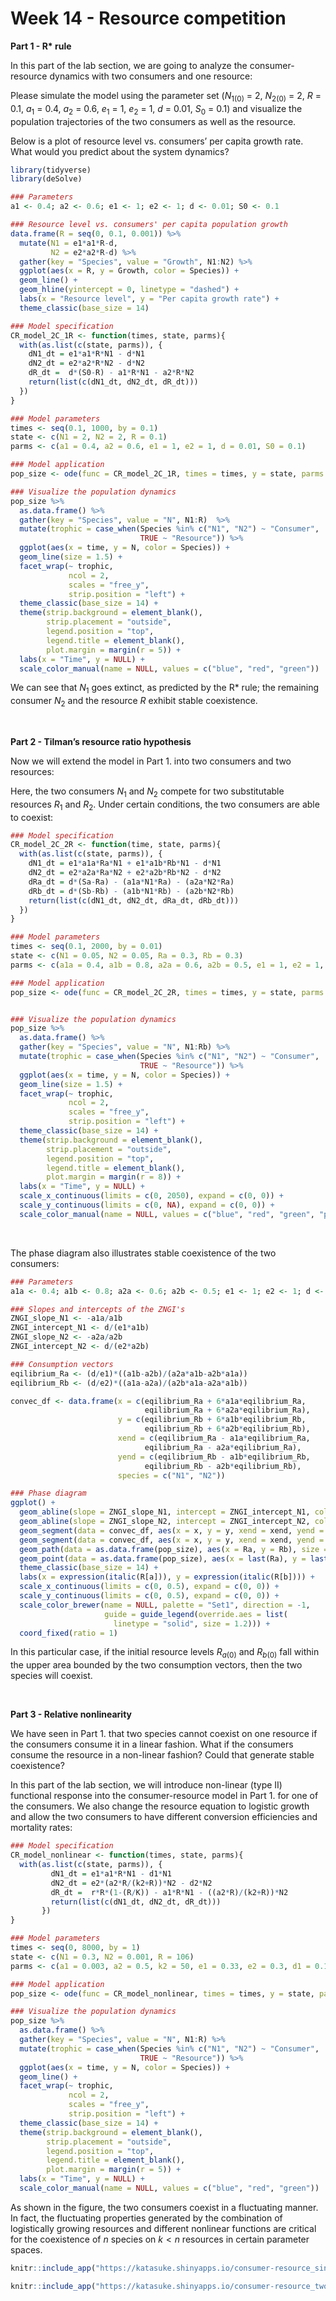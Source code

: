 
# Week 14 - Resource competition {-} 

**Part 1 - R* rule**

In this part of the lab section, we are going to analyze the consumer-resource dynamics with two consumers and one resource:
\begin{align*}
\frac {dN_{1}}{dt} &= e_{1}a_{1}RN_{1}-dN_{1}\\
\frac {dN_{2}}{dt} &= e_{2}a_{2}RN_{2}-dN_{2}\\
\frac {dR}{dt} &= d(S_{0}-R)-a_{1}RN_{1}-a_{2}RN_{2}\\
\end{align*}

Please simulate the model using the parameter set ($N_{1(0)}$ = 2, $N_{2(0)}$ = 2, $R$ = 0.1, $a_1$ = 0.4, $a_2$ = 0.6, $e_1$ = 1, $e_2$ = 1, $d$ = 0.01, $S_0$ = 0.1) and visualize the population trajectories of the two consumers as well as the resource. 

Below is a plot of resource level vs. consumers' per capita growth rate. What would you predict about the system dynamics? 

```r
library(tidyverse)
library(deSolve)

### Parameters
a1 <- 0.4; a2 <- 0.6; e1 <- 1; e2 <- 1; d <- 0.01; S0 <- 0.1

### Resource level vs. consumers' per capita population growth
data.frame(R = seq(0, 0.1, 0.001)) %>%
  mutate(N1 = e1*a1*R-d,
         N2 = e2*a2*R-d) %>%
  gather(key = "Species", value = "Growth", N1:N2) %>%
  ggplot(aes(x = R, y = Growth, color = Species)) +
  geom_line() + 
  geom_hline(yintercept = 0, linetype = "dashed") + 
  labs(x = "Resource level", y = "Per capita growth rate") +
  theme_classic(base_size = 14)

```

```r
### Model specification
CR_model_2C_1R <- function(times, state, parms){
  with(as.list(c(state, parms)), {
    dN1_dt = e1*a1*R*N1 - d*N1
    dN2_dt = e2*a2*R*N2 - d*N2
    dR_dt =  d*(S0-R) - a1*R*N1 - a2*R*N2
    return(list(c(dN1_dt, dN2_dt, dR_dt)))
  })
}

### Model parameters
times <- seq(0.1, 1000, by = 0.1)  
state <- c(N1 = 2, N2 = 2, R = 0.1)  
parms <- c(a1 = 0.4, a2 = 0.6, e1 = 1, e2 = 1, d = 0.01, S0 = 0.1)

### Model application
pop_size <- ode(func = CR_model_2C_1R, times = times, y = state, parms = parms)

### Visualize the population dynamics
pop_size %>%
  as.data.frame() %>%
  gather(key = "Species", value = "N", N1:R)  %>%
  mutate(trophic = case_when(Species %in% c("N1", "N2") ~ "Consumer",
                             TRUE ~ "Resource")) %>%
  ggplot(aes(x = time, y = N, color = Species)) + 
  geom_line(size = 1.5) +
  facet_wrap(~ trophic, 
             ncol = 2, 
             scales = "free_y",
             strip.position = "left") +
  theme_classic(base_size = 14) +
  theme(strip.background = element_blank(),
        strip.placement = "outside",
        legend.position = "top",
        legend.title = element_blank(),
        plot.margin = margin(r = 5)) + 
  labs(x = "Time", y = NULL) + 
  scale_color_manual(name = NULL, values = c("blue", "red", "green"))

```

We can see that $N_1$ goes extinct, as predicted by the R* rule; the remaining consumer $N_2$ and the resource $R$ exhibit stable coexistence.

<br>

**Part 2 - Tilman’s resource ratio hypothesis**

Now we will extend the model in Part 1. into two consumers and two resources:
\begin{align*}
\frac {dN_{1}}{dt} &= e_{1}a_{1a}R_{a}N_{1}+e_{1}a_{1b}R_{b}N_{1}-dN_{1}\\
\frac {dN_{2}}{dt} &= e_{2}a_{2a}R_{a}N_{2}+e_{2}a_{2b}R_{b}N_{2}-dN_{2}\\
\frac {dR_{a}}{dt} &= d(S_{a}-R_{a})-a_{1a}R_{a}N_{1}-a_{2a}R_{a}N_{2}\\
\frac {dR_{b}}{dt} &= d(S_{b}-R_{b})-a_{1b}R_{b}N_{1}-a_{2b}R_{b}N_{2}\\
\end{align*}

Here, the two consumers $N_1$ and $N_2$ compete for two substitutable resources $R_1$ and $R_2$. Under certain conditions, the two consumers are able to coexist:

```r
### Model specification
CR_model_2C_2R <- function(time, state, parms){
  with(as.list(c(state, parms)), {
    dN1_dt = e1*a1a*Ra*N1 + e1*a1b*Rb*N1 - d*N1
    dN2_dt = e2*a2a*Ra*N2 + e2*a2b*Rb*N2 - d*N2
    dRa_dt = d*(Sa-Ra) - (a1a*N1*Ra) - (a2a*N2*Ra) 
    dRb_dt = d*(Sb-Rb) - (a1b*N1*Rb) - (a2b*N2*Rb)
    return(list(c(dN1_dt, dN2_dt, dRa_dt, dRb_dt)))
  })
}

### Model parameters
times <- seq(0.1, 2000, by = 0.01)
state <- c(N1 = 0.05, N2 = 0.05, Ra = 0.3, Rb = 0.3)
parms <- c(a1a = 0.4, a1b = 0.8, a2a = 0.6, a2b = 0.5, e1 = 1, e2 = 1, d = 0.1, Sa = 0.3, Sb = 0.3)  

### Model application
pop_size <- ode(func = CR_model_2C_2R, times = times, y = state, parms = parms)


### Visualize the population dynamics
pop_size %>%
  as.data.frame() %>%
  gather(key = "Species", value = "N", N1:Rb) %>%
  mutate(trophic = case_when(Species %in% c("N1", "N2") ~ "Consumer",
                             TRUE ~ "Resource")) %>%
  ggplot(aes(x = time, y = N, color = Species)) + 
  geom_line(size = 1.5) +
  facet_wrap(~ trophic, 
             ncol = 2, 
             scales = "free_y",
             strip.position = "left") +
  theme_classic(base_size = 14) +
  theme(strip.background = element_blank(),
        strip.placement = "outside",
        legend.position = "top",
        legend.title = element_blank(),
        plot.margin = margin(r = 8)) + 
  labs(x = "Time", y = NULL) +
  scale_x_continuous(limits = c(0, 2050), expand = c(0, 0)) +
  scale_y_continuous(limits = c(0, NA), expand = c(0, 0)) +
  scale_color_manual(name = NULL, values = c("blue", "red", "green", "purple"))
```
<br>

The phase diagram also illustrates stable coexistence of the two consumers: 
```r
### Parameters
a1a <- 0.4; a1b <- 0.8; a2a <- 0.6; a2b <- 0.5; e1 <- 1; e2 <- 1; d <- 0.1

### Slopes and intercepts of the ZNGI's
ZNGI_slope_N1 <- -a1a/a1b
ZNGI_intercept_N1 <- d/(e1*a1b)  
ZNGI_slope_N2 <- -a2a/a2b
ZNGI_intercept_N2 <- d/(e2*a2b)

### Consumption vectors
eqilibrium_Ra <- (d/e1)*((a1b-a2b)/(a2a*a1b-a2b*a1a))
eqilibrium_Rb <- (d/e2)*((a1a-a2a)/(a2b*a1a-a2a*a1b))

convec_df <- data.frame(x = c(eqilibrium_Ra + 6*a1a*eqilibrium_Ra, 
                              eqilibrium_Ra + 6*a2a*eqilibrium_Ra),
                        y = c(eqilibrium_Rb + 6*a1b*eqilibrium_Rb, 
                              eqilibrium_Rb + 6*a2b*eqilibrium_Rb),
                        xend = c(eqilibrium_Ra - a1a*eqilibrium_Ra, 
                              eqilibrium_Ra - a2a*eqilibrium_Ra),
                        yend = c(eqilibrium_Rb - a1b*eqilibrium_Rb, 
                              eqilibrium_Rb - a2b*eqilibrium_Rb),
                        species = c("N1", "N2"))

### Phase diagram
ggplot() + 
  geom_abline(slope = ZNGI_slope_N1, intercept = ZNGI_intercept_N1, color = "#377EB8", size = 1.2) + 
  geom_abline(slope = ZNGI_slope_N2, intercept = ZNGI_intercept_N2, color = "#E41A1C", size = 1.2) + 
  geom_segment(data = convec_df, aes(x = x, y = y, xend = xend, yend = yend, color = species), linetype = "blank") + 
  geom_segment(data = convec_df, aes(x = x, y = y, xend = xend, yend = yend, color = species), size = 0.5, linetype = "dashed", arrow = arrow(type = "closed", length = unit(0.1, "inches")), show.legend = F) +
  geom_path(data = as.data.frame(pop_size), aes(x = Ra, y = Rb), size = 1.2) +
  geom_point(data = as.data.frame(pop_size), aes(x = last(Ra), y = last(Rb)), size = 2.5) +
  theme_classic(base_size = 14) +
  labs(x = expression(italic(R[a])), y = expression(italic(R[b]))) +
  scale_x_continuous(limits = c(0, 0.5), expand = c(0, 0)) +
  scale_y_continuous(limits = c(0, 0.5), expand = c(0, 0)) +
  scale_color_brewer(name = NULL, palette = "Set1", direction = -1,
                     guide = guide_legend(override.aes = list(
                       linetype = "solid", size = 1.2))) +
  coord_fixed(ratio = 1)

```

In this particular case, if the initial resource levels $R_{a(0)}$ and $R_{b(0)}$ fall within the upper area bounded by the two consumption vectors, then the two species will coexist.

<br>

**Part 3 - Relative nonlinearity**

We have seen in Part 1. that two species cannot coexist on one resource if the consumers consume it in a linear fashion. What if the consumers consume the resource in a non-linear fashion? Could that generate stable coexistence?

In this part of the lab section, we will introduce non-linear (type II) functional response into the consumer-resource model in Part 1. for one of the consumers. We also change the resource equation to logistic growth and allow the two consumers to have different conversion efficiencies and mortality rates:
\begin{align*}
\frac {dN_{1}}{dt} &= e_{1}a_{1}RN_{1}-d_{1}N_{1}\\
\frac {dN_{2}}{dt} &= e_{2}\frac{a_{2}R}{k_{2}+R}N_{2}-d_{2}N_{2}\\
\frac {dR}{dt} &= rR(1-\frac{R}{K})-a_{1}RN_{1}-\frac{a_{2}R}{k_{2}+R}N_{2}\\
\end{align*}

```r
### Model specification
CR_model_nonlinear <- function(times, state, parms){
  with(as.list(c(state, parms)), {
         dN1_dt = e1*a1*R*N1 - d1*N1
         dN2_dt = e2*(a2*R/(k2+R))*N2 - d2*N2
         dR_dt =  r*R*(1-(R/K)) - a1*R*N1 - ((a2*R)/(k2+R))*N2
         return(list(c(dN1_dt, dN2_dt, dR_dt)))
       })
}

### Model parameters
times <- seq(0, 8000, by = 1)  
state <- c(N1 = 0.3, N2 = 0.001, R = 106) 
parms <- c(a1 = 0.003, a2 = 0.5, k2 = 50, e1 = 0.33, e2 = 0.3, d1 = 0.11, d2 = 0.1, r = 0.1, K = 300)

### Model application
pop_size <- ode(func = CR_model_nonlinear, times = times, y = state, parms = parms)

### Visualize the population dynamics
pop_size %>%
  as.data.frame() %>%
  gather(key = "Species", value = "N", N1:R) %>%
  mutate(trophic = case_when(Species %in% c("N1", "N2") ~ "Consumer",
                             TRUE ~ "Resource")) %>%
  ggplot(aes(x = time, y = N, color = Species)) + 
  geom_line() +
  facet_wrap(~ trophic, 
             ncol = 2, 
             scales = "free_y",
             strip.position = "left") +
  theme_classic(base_size = 14) +
  theme(strip.background = element_blank(),
        strip.placement = "outside",
        legend.position = "top",
        legend.title = element_blank(),
        plot.margin = margin(r = 5)) + 
  labs(x = "Time", y = NULL) +
  scale_color_manual(name = NULL, values = c("blue", "red", "green"))
```

As shown in the figure, the two consumers coexist in a fluctuating manner. In fact, the fluctuating properties generated by the combination of logistically growing resources and different nonlinear functions are critical for the coexistence of $n$ species on $k<n$ resources in certain parameter spaces.



```r
knitr::include_app("https://katasuke.shinyapps.io/consumer-resource_single-resources/", height = "800px")
```


```r
knitr::include_app("https://katasuke.shinyapps.io/consumer-resource_two-resources/", height = "600px")
```


